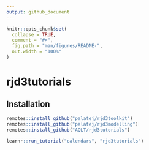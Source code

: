 ```yaml
---
output: github_document
---
```


<!-- README.md is generated from README.Rmd. Please edit that file -->

```r
knitr::opts_chunk$set(
  collapse = TRUE,
  comment = "#>",
  fig.path = "man/figures/README-",
  out.width = "100%"
)
```

# rjd3tutorials


## Installation


``` r
remotes::install_github("palatej/rjd3toolkit")
remotes::install_github("palatej/rjd3modelling")
remotes::install_github("AQLT/rjd3tutorials")

learnr::run_tutorial("calendars", "rjd3tutorials")
```
